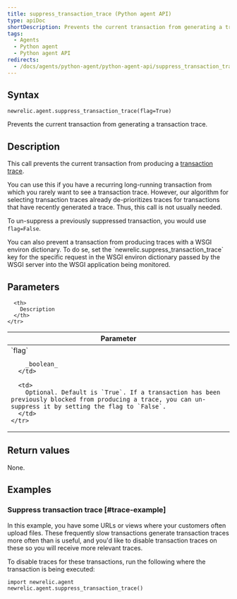 ```yaml
---
title: suppress_transaction_trace (Python agent API)
type: apiDoc
shortDescription: Prevents the current transaction from generating a transaction trace.
tags:
  - Agents
  - Python agent
  - Python agent API
redirects:
  - /docs/agents/python-agent/python-agent-api/suppress_transaction_trace
---
```


## Syntax

```
newrelic.agent.suppress_transaction_trace(flag=True)
```

Prevents the current transaction from generating a transaction trace.

## Description

This call prevents the current transaction from producing a [transaction trace](/docs/apm/transactions/transaction-traces/introduction-transaction-traces).

You can use this if you have a recurring long-running transaction from which you rarely want to see a transaction trace. However, our algorithm for selecting transaction traces already de-prioritizes traces for transactions that have recently generated a trace. Thus, this call is not usually needed.

To un-suppress a previously suppressed transaction, you would use `flag=False`.

<Callout variant="tip">
  You can also prevent a transaction from producing traces with a WSGI environ dictionary. To do se, set the `newrelic.suppress_transaction_trace` key for the specific request in the WSGI environ dictionary passed by the WSGI server into the WSGI application being monitored.
</Callout>

## Parameters

<table>
  <thead>
    <tr>
      <th width="25%">
        Parameter
      </th>

      <th>
        Description
      </th>
    </tr>
  </thead>

  <tbody>
    <tr>
      <td>
        `flag`

        _boolean_
      </td>

      <td>
        Optional. Default is `True`. If a transaction has been previously blocked from producing a trace, you can un-suppress it by setting the flag to `False`.
      </td>
    </tr>
  </tbody>
</table>

## Return values

None.

## Examples

### Suppress transaction trace [#trace-example]

In this example, you have some URLs or views where your customers often upload files. These frequently slow transactions generate transaction traces more often than is useful, and you'd like to disable transaction traces on these so you will receive more relevant traces.

To disable traces for these transactions, run the following where the transaction is being executed:

```
import newrelic.agent
newrelic.agent.suppress_transaction_trace()
```
